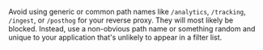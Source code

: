Avoid using generic or common path names like `/analytics`, `/tracking`, `/ingest`, or `/posthog` for your reverse proxy. They will most likely be blocked. Instead, use a non-obvious path name or something random and unique to your application that's unlikely to appear in a filter list.
